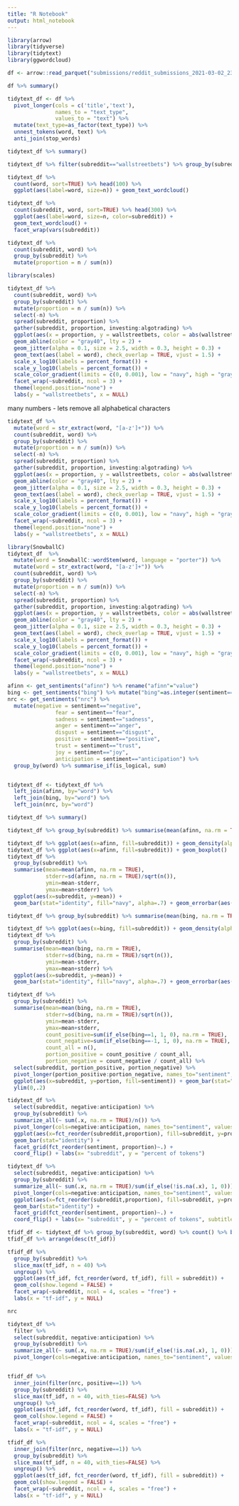```yaml
---
title: "R Notebook"
output: html_notebook
---
```



```r
library(arrow)
library(tidyverse)
library(tidytext)
library(ggwordcloud)
```

```r
df <- arrow::read_parquet("submissions/reddit_submissions_2021-03-02_23:27:18_UTC.parquet") %>% as_tibble() %>% mutate(subreddit = as_factor(subreddit))
```

```r
df %>% summary()
```


```r
tidytext_df <- df %>% 
  pivot_longer(cols = c('title','text'), 
               names_to = "text_type", 
               values_to = "text") %>% 
  mutate(text_type=as_factor(text_type)) %>% 
  unnest_tokens(word, text) %>% 
  anti_join(stop_words)

tidytext_df %>% summary()
```


```r
tidytext_df %>% filter(subreddit=="wallstreetbets") %>% group_by(subreddit, word) %>% count(sort=TRUE) 
```

```r
tidytext_df %>% 
  count(word, sort=TRUE) %>% head(100) %>% 
  ggplot(aes(label=word, size=n)) + geom_text_wordcloud()
```

```r
tidytext_df %>% 
  count(subreddit, word, sort=TRUE) %>% head(300) %>% 
  ggplot(aes(label=word, size=n, color=subreddit)) + 
  geom_text_wordcloud() + 
  facet_wrap(vars(subreddit))
```
```r
tidytext_df %>% 
  count(subreddit, word) %>% 
  group_by(subreddit) %>% 
  mutate(proportion = n / sum(n))
```


```r
library(scales)

tidytext_df %>% 
  count(subreddit, word) %>% 
  group_by(subreddit) %>% 
  mutate(proportion = n / sum(n)) %>% 
  select(-n) %>% 
  spread(subreddit, proportion) %>% 
  gather(subreddit, proportion, investing:algotrading) %>% 
  ggplot(aes(x = proportion, y = wallstreetbets, color = abs(wallstreetbets - proportion))) +
  geom_abline(color = "gray40", lty = 2) +
  geom_jitter(alpha = 0.1, size = 2.5, width = 0.3, height = 0.3) +
  geom_text(aes(label = word), check_overlap = TRUE, vjust = 1.5) +
  scale_x_log10(labels = percent_format()) +
  scale_y_log10(labels = percent_format()) +
  scale_color_gradient(limits = c(0, 0.001), low = "navy", high = "gray50") +
  facet_wrap(~subreddit, ncol = 3) +
  theme(legend.position="none") +
  labs(y = "wallstreetbets", x = NULL)
```

many numbers - lets remove all alphabetical characters

```r
tidytext_df %>%
  mutate(word = str_extract(word, "[a-z']+")) %>% 
  count(subreddit, word) %>% 
  group_by(subreddit) %>% 
  mutate(proportion = n / sum(n)) %>% 
  select(-n) %>% 
  spread(subreddit, proportion) %>% 
  gather(subreddit, proportion, investing:algotrading) %>% 
  ggplot(aes(x = proportion, y = wallstreetbets, color = abs(wallstreetbets - proportion))) +
  geom_abline(color = "gray40", lty = 2) +
  geom_jitter(alpha = 0.1, size = 2.5, width = 0.3, height = 0.3) +
  geom_text(aes(label = word), check_overlap = TRUE, vjust = 1.5) +
  scale_x_log10(labels = percent_format()) +
  scale_y_log10(labels = percent_format()) +
  scale_color_gradient(limits = c(0, 0.001), low = "navy", high = "gray50") +
  facet_wrap(~subreddit, ncol = 3) +
  theme(legend.position="none") +
  labs(y = "wallstreetbets", x = NULL)
```




```r
library(SnowballC)
tidytext_df  %>%
  mutate(word = SnowballC::wordStem(word, language = "porter")) %>%
  mutate(word = str_extract(word, "[a-z']+")) %>% 
  count(subreddit, word) %>% 
  group_by(subreddit) %>% 
  mutate(proportion = n / sum(n)) %>% 
  select(-n) %>% 
  spread(subreddit, proportion) %>% 
  gather(subreddit, proportion, investing:algotrading) %>% 
  ggplot(aes(x = proportion, y = wallstreetbets, color = abs(wallstreetbets - proportion))) +
  geom_abline(color = "gray40", lty = 2) +
  geom_jitter(alpha = 0.1, size = 2.5, width = 0.3, height = 0.3) +
  geom_text(aes(label = word), check_overlap = TRUE, vjust = 1.5) +
  scale_x_log10(labels = percent_format()) +
  scale_y_log10(labels = percent_format()) +
  scale_color_gradient(limits = c(0, 0.001), low = "navy", high = "gray75") +
  facet_wrap(~subreddit, ncol = 3) +
  theme(legend.position="none") +
  labs(y = "wallstreetbets", x = NULL)
```


```r
afinn <- get_sentiments("afinn") %>% rename("afinn"="value")
bing <- get_sentiments("bing") %>% mutate("bing"=as.integer(sentiment=="positive")*2-1) %>% select(-sentiment)
nrc <- get_sentiments("nrc") %>% 
  mutate(negative = sentiment=="negative", 
               fear = sentiment=="fear",
               sadness = sentiment=="sadness",
               anger = sentiment=="anger",
               disgust = sentiment=="disgust",
               positive = sentiment=="positive",
               trust = sentiment=="trust",
               joy = sentiment=="joy",
               anticipation = sentiment=="anticipation") %>% 
  group_by(word) %>% summarise_if(is_logical, sum)


tidytext_df <- tidytext_df %>% 
  left_join(afinn, by="word") %>%
  left_join(bing, by="word") %>% 
  left_join(nrc, by="word")

tidytext_df %>% summary()
```




```r
tidytext_df %>% group_by(subreddit) %>% summarise(mean(afinn, na.rm = TRUE))

tidytext_df %>% ggplot(aes(x=afinn, fill=subreddit)) + geom_density(alpha=.4) + facet_wrap(vars(subreddit))
tidytext_df %>% ggplot(aes(x=afinn, fill=subreddit)) + geom_boxplot()
tidytext_df %>% 
  group_by(subreddit) %>% 
  summarise(mean=mean(afinn, na.rm = TRUE), 
            stderr=sd(afinn, na.rm = TRUE)/sqrt(n()), 
            ymin=mean-stderr, 
            ymax=mean+stderr) %>% 
  ggplot(aes(x=subreddit, y=mean)) + 
  geom_bar(stat="identity", fill="navy", alpha=.7) + geom_errorbar(aes(ymin=ymin, ymax=ymax)) + ylim(-1, 1)
```






```r
tidytext_df %>% group_by(subreddit) %>% summarise(mean(bing, na.rm = TRUE))

tidytext_df %>% ggplot(aes(x=bing, fill=subreddit)) + geom_density(alpha=.4) + facet_wrap(vars(subreddit))
tidytext_df %>% 
  group_by(subreddit) %>% 
  summarise(mean=mean(bing, na.rm = TRUE), 
            stderr=sd(bing, na.rm = TRUE)/sqrt(n()), 
            ymin=mean-stderr, 
            ymax=mean+stderr) %>% 
  ggplot(aes(x=subreddit, y=mean)) + 
  geom_bar(stat="identity", fill="navy", alpha=.7) + geom_errorbar(aes(ymin=ymin, ymax=ymax)) + ylim(-1, 1)

tidytext_df %>% 
  group_by(subreddit) %>% 
  summarise(mean=mean(bing, na.rm = TRUE), 
            stderr=sd(bing, na.rm = TRUE)/sqrt(n()), 
            ymin=mean-stderr, 
            ymax=mean+stderr,
            count_positive=sum(if_else(bing==1, 1, 0), na.rm = TRUE),
            count_negative=sum(if_else(bing==-1, 1, 0), na.rm = TRUE),
            count_all = n(),
            portion_positive = count_positive / count_all,
            portion_negative = count_negative / count_all) %>% 
  select(subreddit, portion_positive, portion_negative) %>% 
  pivot_longer(portion_positive:portion_negative, names_to="sentiment", values_to="portion") %>% 
  ggplot(aes(x=subreddit, y=portion, fill=sentiment)) + geom_bar(stat="identity") + scale_fill_manual(values=c("navy","deeppink2")) +
  ylim(0,.2)


```



```r
tidytext_df %>% 
  select(subreddit, negative:anticipation) %>% 
  group_by(subreddit) %>% 
  summarize_all(~ sum(.x, na.rm = TRUE)/n()) %>% 
  pivot_longer(cols=negative:anticipation, names_to="sentiment", values_to="proportion") %>% 
  ggplot(aes(x=fct_reorder(subreddit,proportion), fill=subreddit, y=proportion*100)) + 
  geom_bar(stat="identity") + 
  facet_grid(fct_reorder(sentiment, proportion)~.) + 
  coord_flip() + labs(x= "subreddit", y = "percent of tokens")
```

```r
tidytext_df %>% 
  select(subreddit, negative:anticipation) %>% 
  group_by(subreddit) %>% 
  summarize_all(~ sum(.x, na.rm = TRUE)/sum(if_else(!is.na(.x), 1, 0))) %>% 
  pivot_longer(cols=negative:anticipation, names_to="sentiment", values_to="proportion") %>% 
  ggplot(aes(x=fct_reorder(subreddit,proportion), fill=subreddit, y=proportion*100)) + 
  geom_bar(stat="identity") + 
  facet_grid(fct_reorder(sentiment, proportion)~.) + 
  coord_flip() + labs(x= "subreddit", y = "percent of tokens", subtitle="normalize by number of words with any sentiment")
```




```r
tfidf_df <- tidytext_df %>% group_by(subreddit, word) %>% count() %>% bind_tf_idf(word, subreddit, n)
tfidf_df %>% arrange(desc(tf_idf))
```



```r
tfidf_df %>%
  group_by(subreddit) %>%
  slice_max(tf_idf, n = 40) %>%
  ungroup() %>%
  ggplot(aes(tf_idf, fct_reorder(word, tf_idf), fill = subreddit)) +
  geom_col(show.legend = FALSE) +
  facet_wrap(~subreddit, ncol = 4, scales = "free") +
  labs(x = "tf-idf", y = NULL)
```


```r
nrc

tidytext_df %>% 
  filter %>% 
  select(subreddit, negative:anticipation) %>% 
  group_by(subreddit) %>% 
  summarize_all(~ sum(.x, na.rm = TRUE)/sum(if_else(!is.na(.x), 1, 0))) %>% 
  pivot_longer(cols=negative:anticipation, names_to="sentiment", values_to="proportion")


tfidf_df %>% 
  inner_join(filter(nrc, positive==1)) %>% 
  group_by(subreddit) %>%
  slice_max(tf_idf, n = 40, with_ties=FALSE) %>%
  ungroup() %>%
  ggplot(aes(tf_idf, fct_reorder(word, tf_idf), fill = subreddit)) +
  geom_col(show.legend = FALSE) +
  facet_wrap(~subreddit, ncol = 4, scales = "free") +
  labs(x = "tf-idf", y = NULL)
```


```r

tfidf_df %>% 
  inner_join(filter(nrc, negative==1)) %>% 
  group_by(subreddit) %>%
  slice_max(tf_idf, n = 40, with_ties=FALSE) %>%
  ungroup() %>%
  ggplot(aes(tf_idf, fct_reorder(word, tf_idf), fill = subreddit)) +
  geom_col(show.legend = FALSE) +
  facet_wrap(~subreddit, ncol = 4, scales = "free") +
  labs(x = "tf-idf", y = NULL)
```
 



